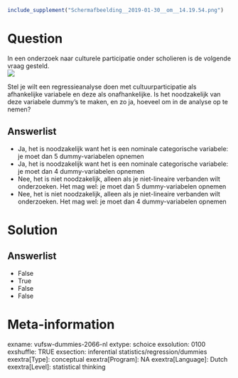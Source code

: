 ```r
include_supplement("Schermafbeelding__2019-01-30__om__14.19.54.png")
```

Question
========
In een onderzoek naar culturele participatie onder scholieren is de
volgende vraag gesteld.  
![](Schermafbeelding__2019-01-30__om__14.19.54.png)
  
Stel je wilt een regressieanalyse doen met cultuurparticipatie als
afhankelijke variabele en deze als onafhankelijke. Is het noodzakelijk
van deze variabele dummy’s te maken, en zo ja, hoeveel om in de analyse
op te nemen?

Answerlist
----------
* Ja, het is noodzakelijk want het is een nominale categorische variabele:
  je moet dan 5 dummy-variabelen opnemen
* J​​​​a, het is noodzakelijk want het is een nominale categorische variabele:
  je moet dan 4 dummy-variabelen opnemen
* Nee, het is niet noodzakelijk, alleen als je niet-lineaire verbanden
  wilt onderzoeken. Het mag wel: je moet dan 5 dummy-variabelen opnemen
* Nee, het is niet noodzakelijk, alleen als je niet-lineaire verbanden
  wilt onderzoeken. Het mag wel: je moet dan 4 dummy-variabelen opnemen

Solution
========










Answerlist
----------
* False
* True
* False
* False

Meta-information
================
exname: vufsw-dummies-2066-nl
extype: schoice
exsolution: 0100
exshuffle: TRUE
exsection: inferential statistics/regression/dummies
exextra[Type]: conceptual
exextra[Program]: NA
exextra[Language]: Dutch
exextra[Level]: statistical thinking


